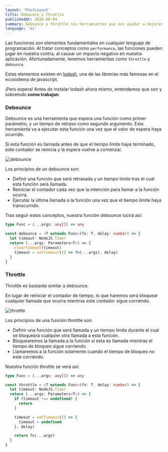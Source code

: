 ```yaml
---
layout: 'PostLayout'
title: Debounce y Throttle
publishedAt: 2020-08-04
summary: Debounce y throttle son herramientas que nos ayudar a mejorar el performance de una app.
language: 'es'
---
```


Las funciones son elementos fundamentales en cualquier lenguaje de programación. Al tratar conceptos como `performance`, las funciones pueden jugar en nuestra contra, al causar un impacto negativo en nuestra aplicación. Afortunadamente, tenemos herramientas como `throttle` y `debounce`.

Estas elementos existen en [lodash](https://lodash.com), una de las librerías más famosas en el ecosistema de javascript.

¡Pero espera! Antes de instalar lodash ahora mismo, entendamos que son y sobretodo **como trabajan**.

### Debounce

Debounce es una herramienta que espera una función como primer parámetro, y un tiempo de retraso como segundo argumento.
Esta herramienta va a ejecutar esta función una vez que el valor de espera haya ocurrido.

Si esta función es llamada antes de que el tiempo límite haya terminado,
este contador se reinicia y la espera vuelve a comenzar.

![debounce](/images/debounce-and-throttle/debounce.jpg)

Los principios de un debounce son:

- Definir una función que será retrasada y un tiempo límite tras el cual esta función será llamada.
- Reiniciar el contador cada vez que la intención para llamar a la función ocurra.
- Ejecutar la última llamada a la función una vez que el tiempo límite haya transcurrido.

Tras seguir estos conceptos, nuestra función debounce lucirá así:

```typescript
type Func = (...args: any[]) => any

const debounce = <T extends Func>(fn: T, delay: number) => {
  let timeout: NodeJS.Timer
  return (...args: Parameters<T>) => {
    clearTimeout(timeout)
    timeout = setTimeout(() => fn(...args), delay)
  }
}
```

### Throttle

Throttle es bastante similar a debounce.

En lugar de reiniciar el contador de tiempo, lo que haremos será bloquear
cualquier llamada que ocurra mientras este contador sigue corriendo.

![throttle](/images/debounce-and-throttle/throttle.jpg)

Los principios de una función throttle son:

- Definir una función que será llamada y un tiempo límite
durante el cual se bloqueará cualquier otra llamada a esta función.
- Bloquearemos la llamada a la función si esta es llamada mientras el tiempo de bloqueo sigue corriendo.
- Llamaremos a la función solamente cuando el tiempo de bloqueo no este corriendo.

Nuestra función throttle se verá así:

```typescript
type Func = (...args: any[]) => any

const throttle = <T extends Func>(fn: T, delay: number) => {
  let timeout: NodeJS.Timer
  return (...args: Parameters<T>) => {
    if (timeout !== undefined) {
      return
    }

    timeout = setTimeout(() => {
      timeout = undefined
    }, delay)

    return fn(...args)
  }
}
```
